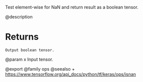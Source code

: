 Test element-wise for NaN and return result as a boolean tensor.

@description

# Returns
    Output boolean tensor.

@param x Input tensor.

@export
@family ops
@seealso
+ <https://www.tensorflow.org/api_docs/python/tf/keras/ops/isnan>
